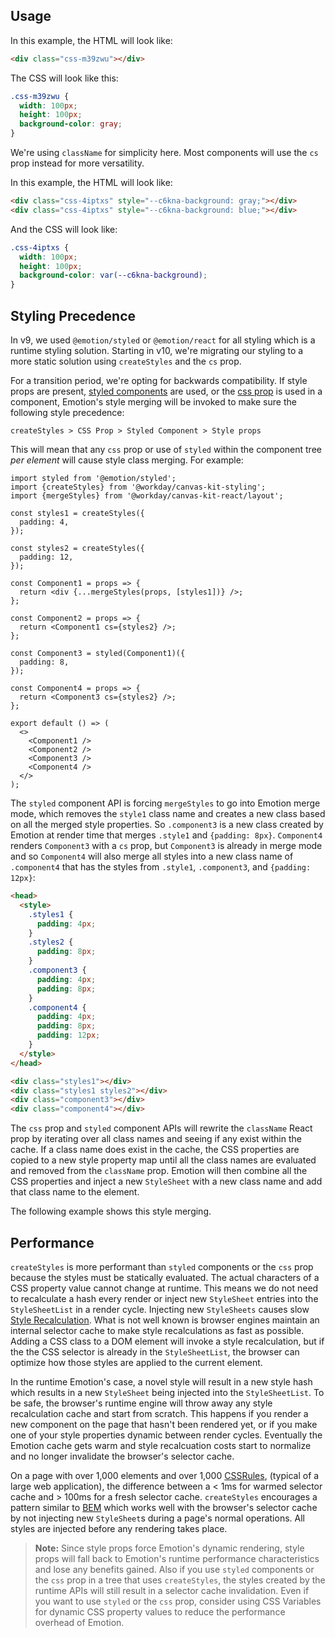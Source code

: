 

<Meta title="Features/Styling/API" />

## Usage

<SymbolDoc name="createStyles" />

<ExampleCodeBlock code={CreateStyles} />

In this example, the HTML will look like:

```html
<div class="css-m39zwu"></div>
```

The CSS will look like this:

```css
.css-m39zwu {
  width: 100px;
  height: 100px;
  background-color: gray;
}
```

We're using `className` for simplicity here. Most components will use the `cs` prop instead for more
versatility.

<SymbolDoc name="createVars" />

<ExampleCodeBlock code={CreateVars} />

In this example, the HTML will look like:

```html
<div class="css-4iptxs" style="--c6kna-background: gray;"></div>
<div class="css-4iptxs" style="--c6kna-background: blue;"></div>
```

And the CSS will look like:

```css
.css-4iptxs {
  width: 100px;
  height: 100px;
  background-color: var(--c6kna-background);
}
```

<SymbolDoc name="createModifiers" />

<ExampleCodeBlock code={CreateModifiers} />

<SymbolDoc name="mergeStyles" />

## Styling Precedence

In v9, we used `@emotion/styled` or `@emotion/react` for all styling which is a runtime styling
solution. Starting in v10, we're migrating our styling to a more static solution using
`createStyles` and the `cs` prop.

For a transition period, we're opting for backwards compatibility. If style props are present,
[styled components](https://emotion.sh/docs/styled) are used, or the
[css prop](https://emotion.sh/docs/css-prop) is used in a component, Emotion's style merging will be
invoked to make sure the following style precedence:

```
createStyles > CSS Prop > Styled Component > Style props
```

This will mean that any `css` prop or use of `styled` within the component tree _per element_ will
cause style class merging. For example:

```tsx
import styled from '@emotion/styled';
import {createStyles} from '@workday/canvas-kit-styling';
import {mergeStyles} from '@workday/canvas-kit-react/layout';

const styles1 = createStyles({
  padding: 4,
});

const styles2 = createStyles({
  padding: 12,
});

const Component1 = props => {
  return <div {...mergeStyles(props, [styles1])} />;
};

const Component2 = props => {
  return <Component1 cs={styles2} />;
};

const Component3 = styled(Component1)({
  padding: 8,
});

const Component4 = props => {
  return <Component3 cs={styles2} />;
};

export default () => (
  <>
    <Component1 />
    <Component2 />
    <Component3 />
    <Component4 />
  </>
);
```

The `styled` component API is forcing `mergeStyles` to go into Emotion merge mode, which removes the
`style1` class name and creates a new class based on all the merged style properties. So
`.component3` is a new class created by Emotion at render time that merges `.style1` and
`{padding: 8px}`. `Component4` renders `Component3` with a `cs` prop, but `Component3` is already in
merge mode and so `Component4` will also merge all styles into a new class name of `.component4`
that has the styles from `.style1`, `.component3`, and `{padding: 12px}`:

```html
<head>
  <style>
    .styles1 {
      padding: 4px;
    }
    .styles2 {
      padding: 8px;
    }
    .component3 {
      padding: 4px;
      padding: 8px;
    }
    .component4 {
      padding: 4px;
      padding: 8px;
      padding: 12px;
    }
  </style>
</head>

<div class="styles1"></div>
<div class="styles1 styles2"></div>
<div class="component3"></div>
<div class="component4"></div>
```

The `css` prop and `styled` component APIs will rewrite the `className` React prop by iterating over
all class names and seeing if any exist within the cache. If a class name does exist in the cache,
the CSS properties are copied to a new style property map until all the class names are evaluated
and removed from the `className` prop. Emotion will then combine all the CSS properties and inject a
new `StyleSheet` with a new class name and add that class name to the element.

The following example shows this style merging.

<ExampleCodeBlock code={StylingOverrides} />

## Performance

`createStyles` is more performant than `styled` components or the `css` prop because the styles must
be statically evaluated. The actual characters of a CSS property value cannot change at runtime.
This means we do not need to recalculate a hash every render or inject new `StyleSheet` entries into
the `StyleSheetList` in a render cycle. Injecting new `StyleSheets` causes slow
[Style Recalculation](https://web.dev/articles/reduce-the-scope-and-complexity-of-style-calculations).
What is not well known is browser engines maintain an internal selector cache to make style
recalculations as fast as possible. Adding a CSS class to a DOM element will invoke a style
recalculation, but if the the CSS selector is already in the `StyleSheetList`, the browser can
optimize how those styles are applied to the current element.

In the runtime Emotion's case, a novel style will result in a new style hash which results in a new
`StyleSheet` being injected into the `StyleSheetList`. To be safe, the browser's runtime engine will
throw away any style recalculation cache and start from scratch. This happens if you render a new
component on the page that hasn't been rendered yet, or if you make one of your style properties
dynamic between render cycles. Eventually the Emotion cache gets warm and style recalcuation costs
start to normalize and no longer invalidate the browser's selector cache.

On a page with over 1,000 elements and over 1,000
[CSSRules](https://developer.mozilla.org/en-US/docs/Web/API/CSSRule), (typical of a large web
application), the difference between a &lt; 1ms for warmed selector cache and &gt; 100ms for a fresh
selector cache. `createStyles` encourages a pattern similar to [BEM](https://getbem.com/) which
works well with the browser's selector cache by not injecting new `StyleSheet`s during a page's
normal operations. All styles are injected before any rendering takes place.

> **Note:** Since style props force Emotion's dynamic rendering, style props will fall back to
> Emotion's runtime performance characteristics and lose any benefits gained. Also if you use
> `styled` components or the `css` prop in a tree that uses `createStyles`, the styles created by
> the runtime APIs will still result in a selector cache invalidation. Even if you want to use
> `styled` or the `css` prop, consider using CSS Variables for dynamic CSS property values to reduce
> the performance overhead of Emotion.
